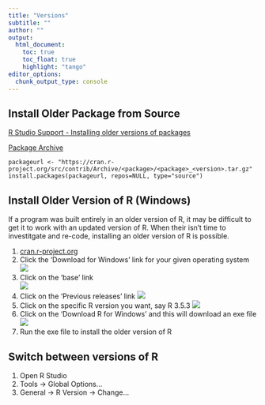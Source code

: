 ```yaml
---
title: "Versions"
subtitle: "" 
author: ""
output:
  html_document:
    toc: true
    toc_float: true
    highlight: "tango"
editor_options: 
  chunk_output_type: console
---
```



## Install Older Package from Source  

[R Studio Support - Installing older versions of packages](https://support.rstudio.com/hc/en-us/articles/219949047-Installing-older-versions-of-packages)

[Package Archive](https://cran.r-project.org/src/contrib/Archive/ )

```
packageurl <- "https://cran.r-project.org/src/contrib/Archive/<package>/<package>_<version>.tar.gz"
install.packages(packageurl, repos=NULL, type="source")
```

## Install Older Version of R (Windows) 

If a program was built entirely in an older version of R, it may be difficult to get it to work with an updated version of R. When their isn't time to investitgate and re-code, installing an older version of R is possible.  

1. [cran.r-project.org](https://cran.r-project.org/)
1. Click the 'Download for Windows' link for your given operating system  
![](img/versions_downloadforwindows.png) 
1. Click on the 'base' link   
![](img/versions_base.png) 
1. Click on the 'Previous releases' link 
![](img/versions_previousreleases.png) 
1. Click on the specific R version you want, say R 3.5.3 
![](img/versions_353.png)
1. Click on the 'Download R <version> for Windows' and this will download an exe file 
![](img/versions_downloadexe.PNG)
1. Run the exe file to install the older version of R 

## Switch between versions of R

1. Open R Studio 
1. Tools -> Global Options...
1. General -> R Version -> Change...

